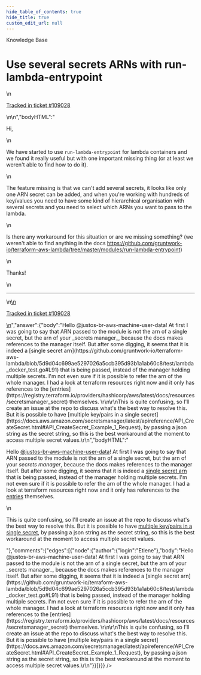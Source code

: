 ```yaml
---
hide_table_of_contents: true
hide_title: true
custom_edit_url: null
---
```



<CenterLayout>
<span class="title">Knowledge Base</span>
<h1>Use several secrets ARNs with run-lambda-entrypoint</h1>
<GitHub json={{"id":"D_kwDOF8slf84AQJy_","number":514,"author":{"login":"justos-br-aws-machine-user-data"},"title":"Use several secrets ARNs with run-lambda-entrypoint","body":"\nHi, \r\n\r\nWe have started to use `run-lambda-entrypoint` for lambda containers and we found it really useful but with one important missing thing (or at least we weren't able to find how to do it). \r\n\r\nThe feature missing is that we can't add several secrets, it looks like only one ARN secret can be added, and when you're working with hundreds of key/values you need to have some kind of hierarchical organisation with several secrets and you need to select which ARNs you want to pass to the lambda. \r\n\r\nIs there any workaround for this situation or are we missing something? (we weren't able to find anything in the docs https://github.com/gruntwork-io/terraform-aws-lambda/tree/master/modules/run-lambda-entrypoint)\r\n\r\nThanks!\r\n\r\n\n\n---\n\n<ins datetime=\"2022-07-21T08:49:45Z\">\n  <p><a href=\"https://support.gruntwork.io/hc/requests/109028\">Tracked in ticket #109028</a></p>\n</ins>\n","bodyHTML":"<p dir=\"auto\">Hi,</p>\n<p dir=\"auto\">We have started to use <code class=\"notranslate\">run-lambda-entrypoint</code> for lambda containers and we found it really useful but with one important missing thing (or at least we weren't able to find how to do it).</p>\n<p dir=\"auto\">The feature missing is that we can't add several secrets, it looks like only one ARN secret can be added, and when you're working with hundreds of key/values you need to have some kind of hierarchical organisation with several secrets and you need to select which ARNs you want to pass to the lambda.</p>\n<p dir=\"auto\">Is there any workaround for this situation or are we missing something? (we weren't able to find anything in the docs <a href=\"https://github.com/gruntwork-io/terraform-aws-lambda/tree/master/modules/run-lambda-entrypoint\">https://github.com/gruntwork-io/terraform-aws-lambda/tree/master/modules/run-lambda-entrypoint</a>)</p>\n<p dir=\"auto\">Thanks!</p>\n<hr>\n<ins datetime=\"2022-07-21T08:49:45Z\">\n  <p dir=\"auto\"><a href=\"https://support.gruntwork.io/hc/requests/109028\" rel=\"nofollow\">Tracked in ticket #109028</a></p>\n</ins>","answer":{"body":"Hello @justos-br-aws-machine-user-data! At first I was going to say that ARN passed to the module is not the arn of a single secret, but the arn of your _secrets manager_, because the docs makes references to the manager itself. But after some digging, it seems that it is indeed a [single secret arn](https://github.com/gruntwork-io/terraform-aws-lambda/blob/5d9d04c699ae5297026a5ccb395d93b1a1ab60c8/test/lambda_docker_test.go#L91) that is being passed, instead of the manager holding multiple secrets. I'm not even sure if it is possible to refer the arn of the whole manager. I had a look at terraform resources right now and it only has references to the [entries](https://registry.terraform.io/providers/hashicorp/aws/latest/docs/resources/secretsmanager_secret) themselves. \r\n\r\nThis is quite confusing, so I'll create an issue at the repo to discuss what's the best way to resolve this. But it is possible to have [multiple key/pairs in a single secret](https://docs.aws.amazon.com/secretsmanager/latest/apireference/API_CreateSecret.html#API_CreateSecret_Example_1_Request), by passing a json string as the secret string, so this is the best workaround at the moment to access multiple secret values.\r\n","bodyHTML":"<p dir=\"auto\">Hello <a class=\"user-mention notranslate\" data-hovercard-type=\"user\" data-hovercard-url=\"/users/justos-br-aws-machine-user-data/hovercard\" data-octo-click=\"hovercard-link-click\" data-octo-dimensions=\"link_type:self\" href=\"https://github.com/justos-br-aws-machine-user-data\">@justos-br-aws-machine-user-data</a>! At first I was going to say that ARN passed to the module is not the arn of a single secret, but the arn of your <em>secrets manager</em>, because the docs makes references to the manager itself. But after some digging, it seems that it is indeed a <a href=\"https://github.com/gruntwork-io/terraform-aws-lambda/blob/5d9d04c699ae5297026a5ccb395d93b1a1ab60c8/test/lambda_docker_test.go#L91\">single secret arn</a> that is being passed, instead of the manager holding multiple secrets. I'm not even sure if it is possible to refer the arn of the whole manager. I had a look at terraform resources right now and it only has references to the <a href=\"https://registry.terraform.io/providers/hashicorp/aws/latest/docs/resources/secretsmanager_secret\" rel=\"nofollow\">entries</a> themselves.</p>\n<p dir=\"auto\">This is quite confusing, so I'll create an issue at the repo to discuss what's the best way to resolve this. But it is possible to have <a href=\"https://docs.aws.amazon.com/secretsmanager/latest/apireference/API_CreateSecret.html#API_CreateSecret_Example_1_Request\" rel=\"nofollow\">multiple key/pairs in a single secret</a>, by passing a json string as the secret string, so this is the best workaround at the moment to access multiple secret values.</p>"},"comments":{"edges":[{"node":{"author":{"login":"Etiene"},"body":"Hello @justos-br-aws-machine-user-data! At first I was going to say that ARN passed to the module is not the arn of a single secret, but the arn of your _secrets manager_, because the docs makes references to the manager itself. But after some digging, it seems that it is indeed a [single secret arn](https://github.com/gruntwork-io/terraform-aws-lambda/blob/5d9d04c699ae5297026a5ccb395d93b1a1ab60c8/test/lambda_docker_test.go#L91) that is being passed, instead of the manager holding multiple secrets. I'm not even sure if it is possible to refer the arn of the whole manager. I had a look at terraform resources right now and it only has references to the [entries](https://registry.terraform.io/providers/hashicorp/aws/latest/docs/resources/secretsmanager_secret) themselves. \r\n\r\nThis is quite confusing, so I'll create an issue at the repo to discuss what's the best way to resolve this. But it is possible to have [multiple key/pairs in a single secret](https://docs.aws.amazon.com/secretsmanager/latest/apireference/API_CreateSecret.html#API_CreateSecret_Example_1_Request), by passing a json string as the secret string, so this is the best workaround at the moment to access multiple secret values.\r\n"}}]}}} />

</CenterLayout>
  

<!-- ##DOCS-SOURCER-START
{
  "sourcePlugin": "github-discussions",
  "hash": "ebee3e66beb118380a77cf29869fd16c"
}
##DOCS-SOURCER-END -->
